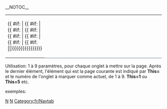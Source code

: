 <!-- 
        Navtabs  

-->__NOTOC__
{| style="background:#F8FCFF; text-align:center" width="100%" cellspacing="0" cellpadding="0" border="0"
|
{{en/Navtab{{|{{{1}}}}}
{{ #if:  {{{2|}}} |{{en/Navtab{{|{{{2}}}}}
{{ #if:  {{{3|}}} |{{en/Navtab{{|{{{3}}}}}
{{ #if:  {{{4|}}} |{{en/Navtab{{|{{{4}}}}}
{{ #if:  {{{5|}}} |{{en/Navtab{{|{{{5}}}}}
{{ #if:  {{{6|}}} |{{en/Navtab{{|{{{6}}}}}
{{ #if:  {{{7|}}} |{{en/Navtab{{|{{{7}}}}}
{{ #if:  {{{8|}}} |{{en/Navtab{{|{{{8}}}}}
{{ #if:  {{{9|}}} |{{en/Navtab{{|{{{9}}}}}|}}}}}}}}}}}}}}}}
| style="border-bottom:2px solid #A3B1BF" width="3000" | &nbsp;
|}<noinclude>

Utilisation: 1 à 9 paramètres, pour chaque onglet à mettre sur la page. Après le dernier élément, l'élément qui est la page courante est indiqué par '''This=''' et le numéro de l'onglet à marquer comme actuel, de 1 à 9.  '''This=1''' ou '''This=5''' etc.

exemples:


[[Category:fr/Modèles|N]][[Category:fr/Navigation|N]][[Category:fr/Navtab]]</noinclude>